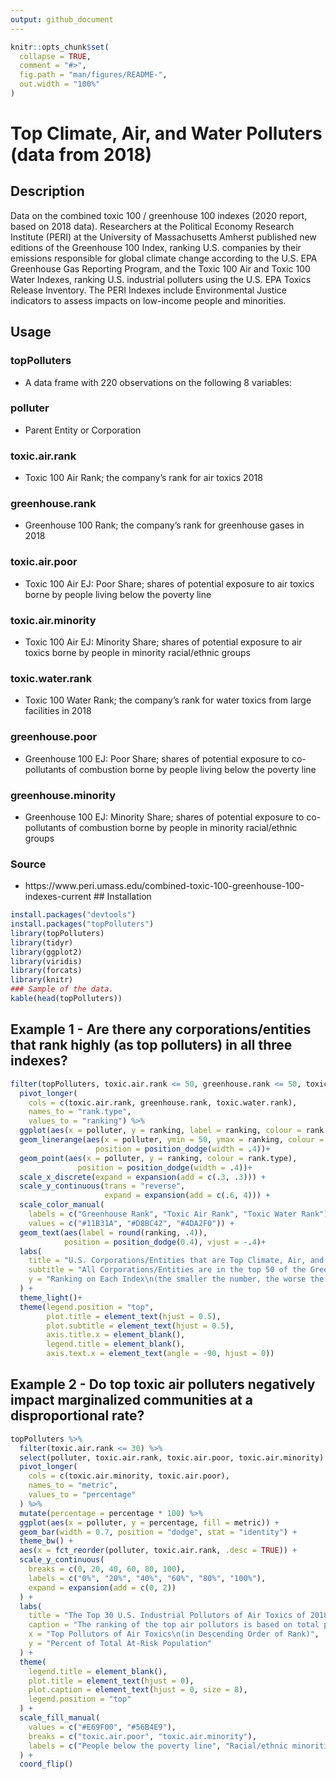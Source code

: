```yaml
---
output: github_document
---
```


<!-- README.md is generated from README.Rmd. Please edit that file -->

<!-- You'll still need to render `README.Rmd` regularly, to keep `README.md` up-to-date. `devtools::build_readme()` is handy for this.  -->

```r
knitr::opts_chunk$set(
  collapse = TRUE,
  comment = "#>",
  fig.path = "man/figures/README-",
  out.width = "100%"
)
```

# Top Climate, Air, and Water Polluters (data from 2018)

<!-- badges: start -->
<!-- badges: end -->

## Description
Data on the combined toxic 100 / greenhouse 100 indexes (2020 report, based on 2018 data). Researchers at the Political Economy Research Institute (PERI) at the University of Massachusetts Amherst published new editions of the Greenhouse 100 Index, ranking U.S. companies by their emissions responsible for global climate change according to the U.S. EPA Greenhouse Gas Reporting Program, and the Toxic 100 Air and Toxic 100 Water Indexes, ranking U.S. industrial polluters using the U.S. EPA Toxics Release Inventory. The PERI Indexes include Environmental Justice indicators to assess impacts on low-income people and minorities.

## Usage

### topPolluters
- A data frame with 220 observations on the following 8 variables:

### polluter
- Parent Entity or Corporation

### toxic.air.rank
- Toxic 100 Air Rank; the company's rank for air toxics 2018

### greenhouse.rank
- Greenhouse 100 Rank; the company's rank for greenhouse gases in 2018

### toxic.air.poor
- Toxic 100 Air EJ: Poor Share; shares of potential exposure to air toxics borne by people living below the poverty line

### toxic.air.minority
- Toxic 100 Air EJ: Minority Share; shares of potential exposure to air toxics borne by people in minority racial/ethnic groups

### toxic.water.rank
- Toxic 100 Water Rank; the company's rank for water toxics from large facilities in 2018

### greenhouse.poor
- Greenhouse 100 EJ: Poor Share; shares of potential exposure to co-pollutants of combustion borne by people living below the poverty line

### greenhouse.minority
- Greenhouse 100 EJ: Minority Share; shares of potential exposure to co-pollutants of combustion borne by people in minority racial/ethnic groups

### Source
- https://www.peri.umass.edu/combined-toxic-100-greenhouse-100-indexes-current
## Installation

```r
install.packages("devtools")
install.packages("topPolluters")
library(topPolluters)
library(tidyr)
library(ggplot2)
library(viridis)
library(forcats)
library(knitr)
### Sample of the data.
kable(head(topPolluters))
```
## Example 1 - Are there any corporations/entities that rank highly (as top polluters) in all three indexes?
```r
filter(topPolluters, toxic.air.rank <= 50, greenhouse.rank <= 50, toxic.water.rank <= 50) %>%
  pivot_longer(
    cols = c(toxic.air.rank, greenhouse.rank, toxic.water.rank),
    names_to = "rank.type",
    values_to = "ranking") %>%
  ggplot(aes(x = polluter, y = ranking, label = ranking, colour = rank.type)) +
  geom_linerange(aes(x = polluter, ymin = 50, ymax = ranking, colour = rank.type), 
                   position = position_dodge(width = .4))+
  geom_point(aes(x = polluter, y = ranking, colour = rank.type),
               position = position_dodge(width = .4))+
  scale_x_discrete(expand = expansion(add = c(.3, .3))) +
  scale_y_continuous(trans = "reverse",
                     expand = expansion(add = c(.6, 4))) +
  scale_color_manual(
    labels = c("Greenhouse Rank", "Toxic Air Rank", "Toxic Water Rank"),
    values = c("#11B31A", "#D8BC42", "#4DA2F0")) +
  geom_text(aes(label = round(ranking, .4)), 
            position = position_dodge(0.4), vjust = -.4)+
  labs( 
    title = "U.S. Corporations/Entities that are Top Climate, Air, and Water Polluters",
    subtitle = "All Corporations/Entities are in the top 50 of the Greenhouse 100 Index,\nToxic 100 Air Polluters Index, and Toxic 100 Water Polluters Index",
    y = "Ranking on Each Index\n(the smaller the number, the worse the polluter)"
  ) +
  theme_light()+
  theme(legend.position = "top",
        plot.title = element_text(hjust = 0.5),
        plot.subtitle = element_text(hjust = 0.5),
        axis.title.x = element_blank(),
        legend.title = element_blank(),
        axis.text.x = element_text(angle = -90, hjust = 0)) 
```

## Example 2 -  Do top toxic air polluters negatively impact marginalized communities at a disproportional rate?
```r
topPolluters %>%
  filter(toxic.air.rank <= 30) %>%
  select(polluter, toxic.air.rank, toxic.air.poor, toxic.air.minority) %>%
  pivot_longer(
    cols = c(toxic.air.minority, toxic.air.poor),
    names_to = "metric",
    values_to = "percentage"
  ) %>%
  mutate(percentage = percentage * 100) %>%
  ggplot(aes(x = polluter, y = percentage, fill = metric)) +
  geom_bar(width = 0.7, position = "dodge", stat = "identity") +
  theme_bw() +
  aes(x = fct_reorder(polluter, toxic.air.rank, .desc = TRUE)) +
  scale_y_continuous(
    breaks = c(0, 20, 40, 60, 80, 100),
    labels = c("0%", "20%", "40%", "60%", "80%", "100%"),
    expand = expansion(add = c(0, 2))
  ) +
  labs(
    title = "The Top 30 U.S. Industrial Pollutors of Air Toxics of 2018\nand the Resulting Exposure to Low-Income People and\nRacial/Ethnic Minorities",
    caption = "The ranking of the top air pollutors is based on total potential chronic human health risk from their facilities.\nThe percentages are in regards to the makeup of the at-risk populations (which are typically those nearest\nto the toxic facilities), but spefically how much of the at risk population is below the poverty line or is a\nracial/ethnic minority.",
    x = "Top Pollutors of Air Toxics\n(in Descending Order of Rank)",
    y = "Percent of Total At-Risk Population"
  ) +
  theme(
    legend.title = element_blank(),
    plot.title = element_text(hjust = 0),
    plot.caption = element_text(hjust = 0, size = 8),
    legend.position = "top"
  ) +
  scale_fill_manual(
    values = c("#E69F00", "#56B4E9"),
    breaks = c("toxic.air.poor", "toxic.air.minority"),
    labels = c("People below the poverty line", "Racial/ethnic minorities")
  ) +
  coord_flip()
```

